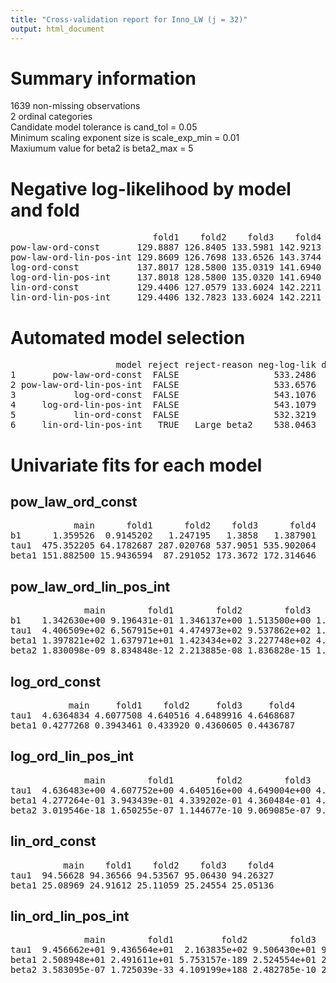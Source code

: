 ```yaml
---
title: "Cross-validation report for Inno_LW (j = 32)"
output: html_document
---
```

# Summary information
1639 non-missing observations  
2 ordinal categories  
Candidate model tolerance is cand_tol = 0.05  
Minimum scaling exponent size is scale_exp_min = 0.01  
Maxiumum value for beta2 is beta2_max = 5  

# Negative log-likelihood by model and fold
<pre>
                           fold1    fold2    fold3    fold4  
pow-law-ord-const       129.8887 126.8405 133.5981 142.9213  
pow-law-ord-lin-pos-int 129.8609 126.7698 133.6526 143.3744  
log-ord-const           137.8017 128.5800 135.0319 141.6940  
log-ord-lin-pos-int     137.8018 128.5800 135.0320 141.6940  
lin-ord-const           129.4406 127.0579 133.6024 142.2211  
lin-ord-lin-pos-int     129.4406 132.7823 133.6024 142.2211  
</pre>
# Automated model selection
<pre>
                    model reject reject-reason neg-log-lik delta-neg-log-lik model-rank  
1       pow-law-ord-const  FALSE                  533.2486         0.9266746          2  
2 pow-law-ord-lin-pos-int  FALSE                  533.6576         1.3356944          3  
3           log-ord-const  FALSE                  543.1076        10.7856650          4  
4     log-ord-lin-pos-int  FALSE                  543.1079        10.7859450          5  
5           lin-ord-const  FALSE                  532.3219         0.0000000          1  
6     lin-ord-lin-pos-int   TRUE   Large beta2    538.0463         5.7243874         NA  
</pre>
# Univariate fits for each model
## pow_law_ord_const  
<pre>
            main      fold1      fold2    fold3      fold4  
b1      1.359526  0.9145202   1.247195   1.3858   1.387901  
tau1  475.352205 64.1782687 287.020768 537.9051 535.902064  
beta1 151.882500 15.9436594  87.291052 173.3672 172.314646  
</pre>
## pow_law_ord_lin_pos_int  
<pre>
              main        fold1        fold2        fold3        fold4  
b1    1.342630e+00 9.196431e-01 1.346137e+00 1.513500e+00 1.596845e+00  
tau1  4.406509e+02 6.567915e+01 4.474973e+02 9.537862e+02 1.364422e+03  
beta1 1.397821e+02 1.637971e+01 1.423434e+02 3.227748e+02 4.730079e+02  
beta2 1.830098e-09 8.834848e-12 2.213885e-08 1.836828e-15 1.472792e-09  
</pre>
## log_ord_const  
<pre>
           main     fold1    fold2     fold3     fold4  
tau1  4.6364834 4.6077508 4.640516 4.6489916 4.6468687  
beta1 0.4277268 0.3943461 0.433920 0.4360605 0.4436787  
</pre>
## log_ord_lin_pos_int  
<pre>
              main        fold1        fold2        fold3        fold4  
tau1  4.636483e+00 4.607752e+00 4.640516e+00 4.649004e+00 4.646869e+00  
beta1 4.277264e-01 3.943439e-01 4.339202e-01 4.360484e-01 4.436796e-01  
beta2 3.019546e-18 1.650255e-07 1.144677e-10 9.069085e-07 9.087403e-13  
</pre>
## lin_ord_const  
<pre>
          main    fold1    fold2    fold3    fold4  
tau1  94.56628 94.36566 94.53567 95.06430 94.26327  
beta1 25.08969 24.91612 25.11059 25.24554 25.05136  
</pre>
## lin_ord_lin_pos_int  
<pre>
              main        fold1         fold2        fold3        fold4  
tau1  9.456662e+01 9.436564e+01  2.163835e+02 9.506430e+01 9.426328e+01  
beta1 2.508948e+01 2.491611e+01 5.753157e-189 2.524554e+01 2.505136e+01  
beta2 3.583095e-07 1.725039e-33 4.109199e+188 2.482785e-10 2.213644e-26  
</pre>
